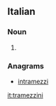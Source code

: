 ==Italian==

===Noun===
{{head|it|noun plural form|g=m}}

# {{plural of|tramezzino|lang=it}}

===Anagrams===
* [[intramezzi#Italian|intramezzi]]

[[it:tramezzini]]